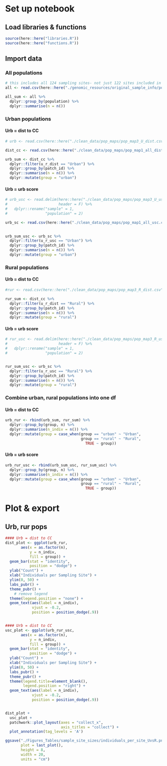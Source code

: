 # Set up notebook
## Load libraries & functions
```r
source(here::here("libraries.R"))
source(here::here("functions.R"))
```

## Import data
### All populations
```r
# this includes all 124 sampling sites- not just 122 sites included in analysis
all <- read.csv(here::here("./genomic_resources/original_sample_info/pop_map.csv"))

all_sum <- all %>%
  dplyr::group_by(population) %>%
  dplyr::summarise(n = n())
```

### Urban populations
#### Urb = dist to CC
```r
# urb <- read.csv(here::here("./clean_data/pop_maps/pop_map3_U_dist.csv"))

dist_cc <- read.csv(here::here("./clean_data/pop_maps/pop_map1_all_dist.csv"))

urb_sum <- dist_cc %>%
  dplyr::filter(u_r_dist == "Urban") %>%
  dplyr::group_by(patch_id) %>%
  dplyr::summarise(n = n()) %>%
  dplyr::mutate(group = "urban")
```

#### Urb = urb score
```r
# urb_usc <- read.delim(here::here("./clean_data/pop_maps/pop_map3_U_usc.txt"),
#                       header = F) %>%
#   dplyr::rename("sample" = 1,
#                 "population" = 2)

urb_sc <- read.csv(here::here("./clean_data/pop_maps/pop_map1_all_usc.csv"))

  
urb_sum_usc <- urb_sc %>%
  dplyr::filter(u_r_usc == "Urban") %>%
  dplyr::group_by(patch_id) %>%
  dplyr::summarise(n = n()) %>%
  dplyr::mutate(group = "urban")
```

### Rural populations
#### Urb = dist to CC
```r
#rur <- read.csv(here::here("./clean_data/pop_maps/pop_map3_R_dist.csv"))

rur_sum <- dist_cc %>%
  dplyr::filter(u_r_dist == "Rural") %>%
  dplyr::group_by(patch_id) %>%
  dplyr::summarise(n = n()) %>%
  dplyr::mutate(group = "rural")
```

#### Urb = urb score
```r
# rur_usc <- read.delim(here::here("./clean_data/pop_maps/pop_map3_R_usc.txt"),
#                       header = F) %>%
#   dplyr::rename("sample" = 1,
#                 "population" = 2)


rur_sum_usc <- urb_sc %>%
  dplyr::filter(u_r_usc == "Rural") %>%
  dplyr::group_by(patch_id) %>%
  dplyr::summarise(n = n()) %>%
  dplyr::mutate(group = "rural")
```

### Combine urban, rural populations into one df
#### Urb = dist to CC
```r
urb_rur <- rbind(urb_sum, rur_sum) %>%
  dplyr::group_by(group, n) %>%
  dplyr::summarise(n_indiv = n()) %>%
  dplyr::mutate(group = case_when(group == "urban" ~ "Urban",
                                  group == "rural" ~ "Rural",
                                    TRUE ~ group))

```

#### Urb = urb score
```r
urb_rur_usc <- rbind(urb_sum_usc, rur_sum_usc) %>%
  dplyr::group_by(group, n) %>%
  dplyr::summarise(n_indiv = n()) %>%
  dplyr::mutate(group = case_when(group == "urban" ~ "Urban",
                                  group == "rural" ~ "Rural",
                                    TRUE ~ group))

```

# Plot & export
## Urb, rur pops
```r
#### Urb = dist to CC
dist_plot <- ggplot(urb_rur,
       aes(x = as.factor(n),
           y = n_indiv,
           fill = group)) +
  geom_bar(stat = "identity",
           position = "dodge") +
  ylab("Count") +
  xlab("Individuals per Sampling Site") +
  ylim(0, 50) +
  labs_pubr() +
  theme_pubr() +
    # remove legend
  theme(legend.position = "none") +
  geom_text(aes(label = n_indiv),
            vjust = -0.2,
            position = position_dodge(.9))


#### Urb = dist to CC
usc_plot <- ggplot(urb_rur_usc,
       aes(x = as.factor(n),
           y = n_indiv,
           fill = group)) +
  geom_bar(stat = "identity",
           position = "dodge") +
  ylab("Count") +
  xlab("Individuals per Sampling Site") +
  ylim(0, 50) +
  labs_pubr() +
  theme_pubr() +
  theme(legend.title=element_blank(),
        legend.position = "right") +
  geom_text(aes(label = n_indiv),
            vjust = -0.2,
            position = position_dodge(.9))


dist_plot +
  usc_plot + 
  patchwork::plot_layout(axes = "collect_x",
                         axis_titles = "collect") +
  plot_annotation(tag_levels = 'A')

ggsave("./Figures_Tables/sample_site_sizes/individuals_per_site_UvsR.png", 
       plot = last_plot(),
       height = 8,
       width = 20,
       units = "cm")
```

